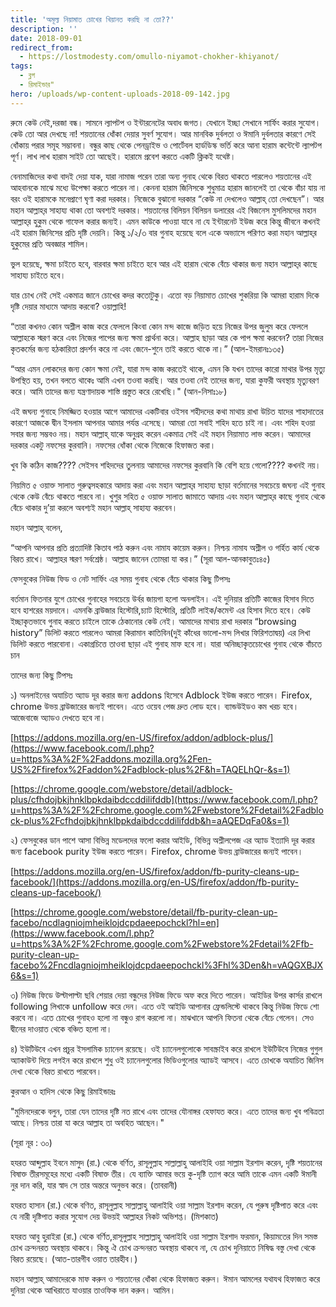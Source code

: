```yaml
---
title: 'অমূল্য নিয়ামাত চোখের খিয়ানত করছি না তো??'
description: ''
date: 2018-09-01
redirect_from:
  - https://lostmodesty.com/omullo-niyamot-chokher-khiyanot/
tags:
  - ব্লগ
  - রিমাইন্ডার"
hero: /uploads/wp-content-uploads-2018-09-142.jpg
---
```


রুমে কেউ নেই,দরজা বন্ধ। সামনে ল্যাপটপ ও ইন্টারনেটের অবাধ জগত। যেখানে ইচ্ছা সেখানে সার্ফিং করার সুযোগ। কেউ তো আর দেখছে না! শয়তানের ধোঁকা দেয়ার সুবর্ণ সুযোগ। আর মানবিক দুর্বলতা ও ঈমানি দুর্বলতার কারণে সেই ধোঁকায় পরার সমূহ সম্ভাবনা। বন্ধুর কাছ থেকে পেনড্রাইভ ও পোর্টেবল হার্ডডিস্ক ভর্তি করে আনা হারাম কন্টেন্টে ল্যাপটপ পূর্ণ। লাখ লাখ হারাম সাইট তো আছেই। হারামে প্রবেশ করতে একটি ক্লিকই যথেষ্ট।

বেনামাজিদের কথা বাদই দেয়া যাক, যারা নামাজ পরেন তারা অন্য গুনাহ থেকে বিরত থাকতে পারলেও শয়তানের এই আহবানকে মাঝে মধ্যে উপেক্ষা করতে পারেন না। কেননা হারাম জিনিসকে শুধুমাত্র হারাম জানলেই তা থেকে বাঁচা যায় না বরং ওই হারামকে মনেপ্রাণে ঘৃণা করা দরকার। নিজেকে বুঝানো দরকার “কেউ না দেখলেও আল্লাহ্‌ তো দেখছেন”। আর মহান আল্লাহ্‌র সাহায্য থাকা তো অবশ্যই দরকার। শয়তানের বিলিয়ন বিলিয়ন ডলারের এই বিজনেস মুসলিমদের মহান আল্লাহ্‌র হুকুম থেকে গাফেল করার জন্যই। এমন কাউকে পাওয়া যাবে না যে ইন্টারনেট ইউজ করে কিন্তু জীবনে কখনই এই হারাম জিনিসের প্রতি দৃষ্টি দেয়নি। কিন্তু ১/২/৩ বার গুনাহ হয়েছে বলে একে অভ্যাসে পরিণত করা মহান আল্লাহ্‌র হুকুমের প্রতি অবজ্ঞার শামিল।

ভুল হয়েছে, ক্ষমা চাইতে হবে, বারবার ক্ষমা চাইতে হবে আর এই হারাম থেকে বেঁচে থাকার জন্য মহান আল্লাহ্‌র কাছে সাহায্য চাইতে হবে।

যার চোখ নেই সেই একমাত্র জানে চোখের কদর কতোটুকু। এতো বড় নিয়ামাত চোখের শুকরিয়া কি আমরা হারাম দিকে দৃষ্টি দেয়ার মাধ্যমে আদায় করবো? ওয়াল্লাহি!

“তারা কখনও কোন অশ্লীল কাজ করে ফেললে কিংবা কোন মন্দ কাজে জড়িত হয়ে নিজের উপর জুলুম করে ফেললে আল্লাহকে স্মরণ করে এবং নিজের পাপের জন্য ক্ষমা প্রার্থনা করে। আল্লাহ ছাড়া আর কে পাপ ক্ষমা করবেন? তারা নিজের কৃতকর্মের জন্য হঠকারিতা প্রদর্শন করে না এবং জেনে-শুনে তাই করতে থাকে না।” (আল-ইমরানঃ১৩৫)

“আর এমন লোকদের জন্য কোন ক্ষমা নেই, যারা মন্দ কাজ করতেই থাকে, এমন কি যখন তাদের কারো মাথার উপর মৃত্যু উপস্থিত হয়, তখন বলতে থাকেঃ আমি এখন তওবা করছি। আর তওবা নেই তাদের জন্য, যারা কুফরী অবস্থায় মৃত্যুবরণ করে। আমি তাদের জন্য যন্ত্রণাদায়ক শাস্তি প্রস্তুত করে রেখেছি।" (আন-নিসাঃ১৮)

এই জঘন্য গুনাহে নিমজ্জিত হওয়ার আগে আমাদের একটিবার ওইসব শহীদদের কথা মাথায় রাখা উচিত যাদের শাহাদাতের কারণে আজকে দ্বীন ইসলাম আপনার আমার পর্যন্ত এসেছে। আমরা তো সবাই শহিদ হতে চাই না। এবং শহিদ হওয়া সবার জন্য সম্ভবও নয়। মহান আল্লাহ্‌ যাকে অনুগ্রহ করেন একমাত্র সেই এই মহান নিয়ামাত লাভ করেন। আমাদের দরকার একটু নফসের কুরবানি। নফসের ধোঁকা থেকে নিজেকে হিফাজত করা।

খুব কি কঠিন কাজ???? সেইসব শহিদদের তুলনায় আমাদের নফসের কুরবানি কি বেশি হয়ে গেলো???? কখনই নয়।

নিয়মিত ৫ ওয়াক্ত সালাত গুরুত্বসহকারে আদায় করা এবং মহান আল্লাহ্‌র সাহায্য ছাড়া বর্তমানের সবচেয়ে জঘন্য এই গুনাহ থেকে কেউ বেঁচে থাকতে পারবে না। খুশুর সহিত ৫ ওয়াক্ত সালাত জামাতে আদায় এবং মহান আল্লাহ্‌র কাছে গুনাহ থেকে বেঁচে থাকার দু’য়া করলে অবশ্যই মহান আল্লাহ্‌ সাহায্য করবেন।

মহান আল্লাহ্‌ বলেন,

“আপনি আপনার প্রতি প্রত্যাদিষ্ট কিতাব পাঠ করুন এবং নামায কায়েম করুন। নিশ্চয় নামায অশ্লীল ও গর্হিত কার্য থেকে বিরত রাখে। আল্লাহর স্মরণ সর্বশ্রেষ্ঠ। আল্লাহ জানেন তোমরা যা কর।” (সূরা আল-আনকাবুতঃ৪৫)

ফেসবুকের নিউজ ফিড ও নেট সার্ফিং এর সময় গুনাহ থেকে বেঁচে থাকার কিছু টিপসঃ

বর্তমান ফিতনার যুগে চোখের গুনাহের সবচেয়ে উর্বর জায়গা হলো অনলাইন। এই দুনিয়ার প্রতিটি কাজের হিসাব দিতে হবে হাশরের ময়দানে। এমনকি ব্রাউজার হিস্টোরি,চ্যাট হিস্টোরি, প্রতিটি লাইক/কমেন্ট এর হিসাব দিতে হবে। কেউ ইচ্ছাকৃতভাবে গুনাহ করতে চাইলে তাকে ঠেকানোর কেউ নেই। আমাদের মাথায় রাখা দরকার “browsing history” ডিলিট করতে পারলেও আমরা কিরামান কাতিবিন(দুই কাঁধের ভালো-মন্দ লিখার ফিরিশতাদ্বয়) এর লিখা ডিলিট করতে পারবোনা। একাগ্রচিত্তে তাওবা ছাড়া এই গুনাহ মাফ হবে না। যারা অনিচ্ছাকৃতচোখের গুনাহ থেকে বাঁচতে চান

তাদের জন্য কিছু টিপসঃ

১) অনলাইনের অযাচিত অ্যাড দূর করার জন্য addons হিসেবে Adblock ইউজ করতে পারেন। Firefox, chrome উভয় ব্রাউজারের জন্যই পাবেন। এতে ওয়েব পেজ দ্রুত লোড হবে। ব্যান্ডউইডও কম খরচ হবে। আজেবাজে অ্যাডও দেখতে হবে না।

[https://addons.mozilla.org/en-US/firefox/addon/adblock-plus/](https://www.facebook.com/l.php?u=https%3A%2F%2Faddons.mozilla.org%2Fen-US%2Ffirefox%2Faddon%2Fadblock-plus%2F&h=TAQELhQr-&s=1)

[https://chrome.google.com/webstore/detail/adblock-plus/cfhdojbkjhnklbpkdaibdccddilifddb](https://www.facebook.com/l.php?u=https%3A%2F%2Fchrome.google.com%2Fwebstore%2Fdetail%2Fadblock-plus%2Fcfhdojbkjhnklbpkdaibdccddilifddb&h=aAQEDqFa0&s=1)

২) ফেসবুকের ডান পাশে আসা বিভিন্ন মডেলদের ফলো করার আইডি, বিভিন্ন অশ্লীলপেজ এর অ্যাড ইত্যাদি দূর করার জন্য facebook purity ইউজ করতে পারেন। Firefox, chrome উভয় ব্রাউজারের জন্যই পাবেন।

[https://addons.mozilla.org/en-US/firefox/addon/fb-purity-cleans-up-facebook/](https://addons.mozilla.org/en-US/firefox/addon/fb-purity-cleans-up-facebook/)

[https://chrome.google.com/webstore/detail/fb-purity-clean-up-facebo/ncdlagniojmheiklojdcpdaeepochckl?hl=en](https://www.facebook.com/l.php?u=https%3A%2F%2Fchrome.google.com%2Fwebstore%2Fdetail%2Ffb-purity-clean-up-facebo%2Fncdlagniojmheiklojdcpdaeepochckl%3Fhl%3Den&h=vAQGXBJX6&s=1)

৩) নিউজ ফিডে উল্টাপাল্টা ছবি শেয়ার দেয়া বন্ধুদের নিউজ ফিডে অফ করে দিতে পারেন। আইডির উপর কার্সর রাখলে following লিখাকে unfollow করে দেন। এতে ওই আইডি আপানার ফ্রেন্ডলিস্টে থাকবে কিন্তু নিউজ ফিডে শো করবে না। এতে চোখের গুনাহও হলো না বন্ধুও রাগ করলো না। মাঝখানে আপনি ফিতনা থেকে বেঁচে গেলেন। সেও দ্বীনের দাওয়াত থেকে বঞ্চিত হলো না।

৪) ইউটিউবে এখন প্রচুর ইসলামিক চ্যানেল রয়েছে। ওই চ্যানেলগুলোকে সাবস্ক্রাইব করে রাখলে ইউটিউবে নিজের গুগুল অ্যাকাউন্ট দিয়ে লগইন করে রাখলে শুধু ওই চ্যানেলগুলোর ভিডিওগুলোর অ্যাডই আসবে। এতে চোখকে অযাচিত জিনিস দেখা থেকে বিরত রাখতে পারবেন।

কুরআন ও হাদিস থেকে কিছু রিমাইন্ডারঃ

"মুমিনদেরকে বলুন, তারা যেন তাদের দৃষ্টি নত রাখে এবং তাদের যৌনাঙ্গর হেফাযত করে। এতে তাদের জন্য খুব পবিত্রতা আছে। নিশ্চয় তারা যা করে আল্লাহ তা অবহিত আছেন।"

(সূরা নূর : ৩০)

হযরত আব্দুল্লাহ ইবনে মাসুদ (রা.) থেকে বর্ণিত, রাসূলুল্লাহ সাল্লাল্লাহু আলাইহি ওয়া সাল্লাম ইরশাদ করেন, দৃষ্টি শয়তানের বিষাক্ত তীরসমূহের মধ্যে একটি বিষাক্ত তীর। যে ব্যাক্তি আমার ভয়ে কু-দৃষ্টি ত্যাগ করে আমি তাকে এমন একটি ঈমানী নুর দান করি, যার স্বাদ সে তার অন্তরে অনুভব করে। (তাবরানী)

হযরত হাসান (রা.) থেকে বণিত, রাসূলুল্লাহ সাল্লাল্লাহু আলাইহি ওয়া সাল্লাম ইরশাদ করেন, যে পুরুষ দৃষ্টিপাত করে এবং যে নারী দৃষ্টিপাত করার সুযোগ দেয় উভয়ই আল্লাহর নিকট অভিশপ্ত। (মিশকাত)

হযরত আবু হুরাইরা (রা.) থেকে বর্ণিত,রাসূলুল্লাহ সাল্লাল্লাহু আলাইহি ওয়া সাল্লাম ইরশাদ ফরমান, কিয়ামতের দিন সমস্ত চোখ ক্রন্দনরত অবস্থায় থাকবে। কিন্তু ঐ চোখ ক্রন্দনরত অবস্থায় থাকবে না, যে চোখ দুনিয়াতে নিষিদ্ধ বস্তু দেখা থেকে বিরত রয়েছে। (আত-তারগীব ওয়াত তারহীব।)

মহান আল্লাহ্‌ আমাদেরকে মাফ করুন ও শয়তানের ধোঁকা থেকে হিফাজত করুন। ঈমান আমলের যথাযথ হিফাজত করে দুনিয়া থেকে আখিরাতে যাওয়ার তাওফিক দান করুন। আমিন।
